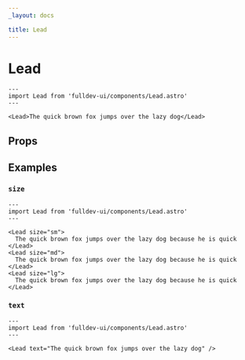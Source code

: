 ```yaml
---
_layout: docs

title: Lead
---
```


# Lead


```astro live
---
import Lead from 'fulldev-ui/components/Lead.astro'
---

<Lead>The quick brown fox jumps over the lazy dog</Lead>
```

## Props

<PropsTable />

## Examples

### `size`

```astro live
---
import Lead from 'fulldev-ui/components/Lead.astro'
---

<Lead size="sm">
  The quick brown fox jumps over the lazy dog because he is quick
</Lead>
<Lead size="md">
  The quick brown fox jumps over the lazy dog because he is quick
</Lead>
<Lead size="lg">
  The quick brown fox jumps over the lazy dog because he is quick
</Lead>
```

### `text`

```astro live
---
import Lead from 'fulldev-ui/components/Lead.astro'
---

<Lead text="The quick brown fox jumps over the lazy dog" />
```

